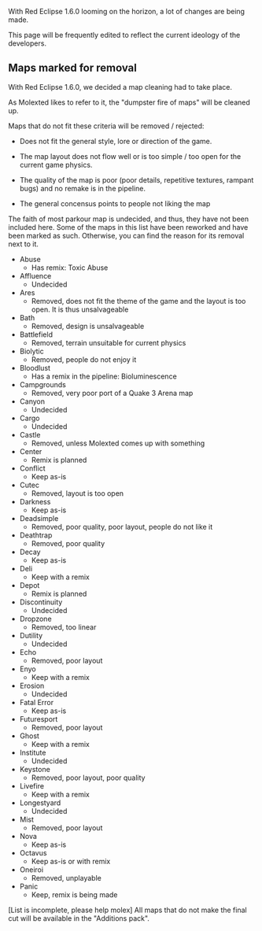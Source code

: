 With Red Eclipse 1.6.0 looming on the horizon, a lot of changes are being made.

This page will be frequently edited to reflect the current ideology of the developers.


== Maps marked for removal ==

With Red Eclipse 1.6.0, we decided a map cleaning had to take place.

As Molexted likes to refer to it, the "dumpster fire of maps" will be cleaned up.

Maps that do not fit these criteria will be removed / rejected:


* Does not fit the general style, lore or direction of the game.

* The map layout does not flow well or is too simple / too open for the current game physics.

* The quality of the map is poor (poor details, repetitive textures, rampant bugs) and no remake is in the pipeline.

* The general concensus points to people not liking the map


The faith of most parkour map is undecided, and thus, they have not been included here.
Some of the maps in this list have been reworked and have been marked as such.
Otherwise, you can find the reason for its removal next to it.

* Abuse
** Has remix: Toxic Abuse
* Affluence
** Undecided
* Ares 
** Removed, does not fit the theme of the game and the layout is too open. It is thus unsalvageable
* Bath
** Removed, design is unsalvageable
* Battlefield
** Removed, terrain unsuitable for current physics
* Biolytic
** Removed, people do not enjoy it
* Bloodlust
** Has a remix in the pipeline: Bioluminescence
* Campgrounds
** Removed, very poor port of a Quake 3 Arena map
* Canyon
** Undecided
* Cargo
** Undecided
* Castle
** Removed, unless Molexted comes up with something
* Center
** Remix is planned
* Conflict
** Keep as-is
* Cutec
** Removed, layout is too open
* Darkness
** Keep as-is
* Deadsimple
** Removed, poor quality, poor layout, people do not like it
* Deathtrap
** Removed, poor quality
* Decay
** Keep as-is
* Deli
** Keep with a remix
* Depot
** Remix is planned
* Discontinuity
** Undecided
* Dropzone
** Removed, too linear
* Dutility
** Undecided
* Echo
** Removed, poor layout
* Enyo
** Keep with a remix
* Erosion
** Undecided
* Fatal Error
** Keep as-is
* Futuresport
** Removed, poor layout
* Ghost
** Keep with a remix
* Institute
** Undecided
* Keystone
** Removed, poor layout, poor quality
* Livefire
** Keep with a remix
* Longestyard
** Undecided
* Mist
** Removed, poor layout
* Nova
** Keep as-is
* Octavus
** Keep as-is or with remix
* Oneiroi
** Removed, unplayable
* Panic
** Keep, remix is being made

[List is incomplete, please help molex]
All maps that do not make the final cut will be available in the "Additions pack".